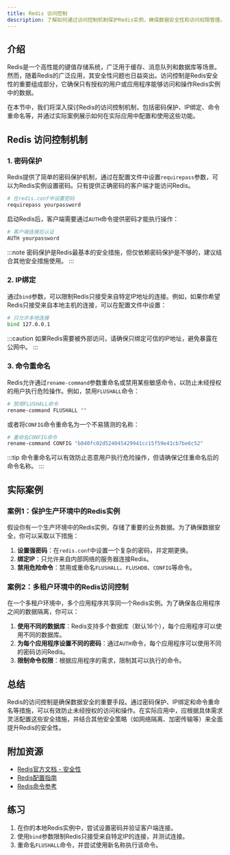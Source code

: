 ```yaml
---
title: Redis 访问控制
description: 了解如何通过访问控制机制保护Redis实例，确保数据安全性和访问权限管理。
---
```


## 介绍

Redis是一个高性能的键值存储系统，广泛用于缓存、消息队列和数据库等场景。然而，随着Redis的广泛应用，其安全性问题也日益突出。访问控制是Redis安全性的重要组成部分，它确保只有授权的用户或应用程序能够访问和操作Redis实例中的数据。

在本节中，我们将深入探讨Redis的访问控制机制，包括密码保护、IP绑定、命令重命名等，并通过实际案例展示如何在实际应用中配置和使用这些功能。

## Redis 访问控制机制

### 1. 密码保护

Redis提供了简单的密码保护机制，通过在配置文件中设置`requirepass`参数，可以为Redis实例设置密码。只有提供正确密码的客户端才能访问Redis。

```bash
# 在redis.conf中设置密码
requirepass yourpassword
```

启动Redis后，客户端需要通过`AUTH`命令提供密码才能执行操作：

```bash
# 客户端连接后认证
AUTH yourpassword
```

:::note
密码保护是Redis最基本的安全措施，但仅依赖密码保护是不够的，建议结合其他安全措施使用。
:::

### 2. IP绑定

通过`bind`参数，可以限制Redis只接受来自特定IP地址的连接。例如，如果你希望Redis只接受来自本地主机的连接，可以在配置文件中设置：

```bash
# 只允许本地连接
bind 127.0.0.1
```

:::caution
如果Redis需要被外部访问，请确保只绑定可信的IP地址，避免暴露在公网中。
:::

### 3. 命令重命名

Redis允许通过`rename-command`参数重命名或禁用某些敏感命令，以防止未经授权的用户执行危险操作。例如，禁用`FLUSHALL`命令：

```bash
# 禁用FLUSHALL命令
rename-command FLUSHALL ""
```

或者将`CONFIG`命令重命名为一个不易猜测的名称：

```bash
# 重命名CONFIG命令
rename-command CONFIG "b840fc02d524045429941cc15f59e41cb7be6c52"
```

:::tip
命令重命名可以有效防止恶意用户执行危险操作，但请确保记住重命名后的命令名称。
:::

## 实际案例

### 案例1：保护生产环境中的Redis实例

假设你有一个生产环境中的Redis实例，存储了重要的业务数据。为了确保数据安全，你可以采取以下措施：

1. **设置强密码**：在`redis.conf`中设置一个复杂的密码，并定期更换。
2. **绑定IP**：只允许来自内部网络的服务器连接Redis。
3. **禁用危险命令**：禁用或重命名`FLUSHALL`、`FLUSHDB`、`CONFIG`等命令。

### 案例2：多租户环境中的Redis访问控制

在一个多租户环境中，多个应用程序共享同一个Redis实例。为了确保各应用程序之间的数据隔离，你可以：

1. **使用不同的数据库**：Redis支持多个数据库（默认16个），每个应用程序可以使用不同的数据库。
2. **为每个应用程序设置不同的密码**：通过`AUTH`命令，每个应用程序可以使用不同的密码访问Redis。
3. **限制命令权限**：根据应用程序的需求，限制其可以执行的命令。

## 总结

Redis的访问控制是确保数据安全的重要手段。通过密码保护、IP绑定和命令重命名等措施，可以有效防止未经授权的访问和操作。在实际应用中，应根据具体需求灵活配置这些安全措施，并结合其他安全策略（如网络隔离、加密传输等）来全面提升Redis的安全性。

## 附加资源

- [Redis官方文档 - 安全性](https://redis.io/topics/security)
- [Redis配置指南](https://redis.io/topics/config)
- [Redis命令参考](https://redis.io/commands)

## 练习

1. 在你的本地Redis实例中，尝试设置密码并验证客户端连接。
2. 使用`bind`参数限制Redis只接受来自特定IP的连接，并测试连接。
3. 重命名`FLUSHALL`命令，并尝试使用新名称执行该命令。
